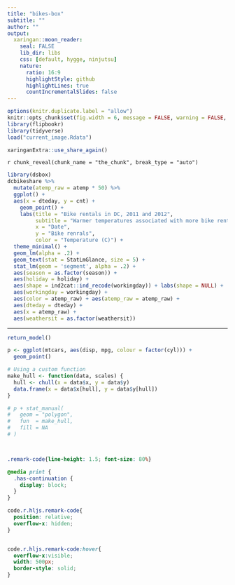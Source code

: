 ```yaml
---
title: "bikes-box"
subtitle: ""
author: ""
output:
  xaringan::moon_reader:
    seal: FALSE
    lib_dir: libs
    css: [default, hygge, ninjutsu]
    nature:
      ratio: 16:9
      highlightStyle: github
      highlightLines: true
      countIncrementalSlides: false
---
```




```r
options(knitr.duplicate.label = "allow")
knitr::opts_chunk$set(fig.width = 6, message = FALSE, warning = FALSE, comment = "", cache = F)
library(flipbookr)
library(tidyverse)
load("current_image.Rdata")
```


```r
xaringanExtra::use_share_again()
```

`r chunk_reveal(chunk_name = "the_chunk", break_type = "auto")`

```r
library(dsbox)
dcbikeshare %>%
  mutate(atemp_raw = atemp * 50) %>%
  ggplot() +
  aes(x = dteday, y = cnt) +
    geom_point() +
    labs(title = "Bike rentals in DC, 2011 and 2012",
         subtitle = "Warmer temperatures associated with more bike rentals",
         x = "Date",
         y = "Bike renrals",
         color = "Temperature (C)") +
  theme_minimal() + 
  geom_lm(alpha = .2) +
  geom_text(stat = StatLmGlance, size = 5) +
  stat_lm(geom = 'segment', alpha = .2) + 
  aes(season = as.factor(season)) +
  aes(holiday = holiday) +
  aes(shape = ind2cat::ind_recode(workingday)) + labs(shape = NULL) +
  aes(workingday = workingday) +
  aes(color = atemp_raw) + aes(atemp_raw = atemp_raw) +
  aes(dteday = dteday) +
  aes(x = atemp_raw) +
  aes(weathersit = as.factor(weathersit))
```

---

```r
return_model()
```





```r
p <- ggplot(mtcars, aes(disp, mpg, colour = factor(cyl))) +
  geom_point()

# Using a custom function
make_hull <- function(data, scales) {
  hull <- chull(x = data$x, y = data$y)
  data.frame(x = data$x[hull], y = data$y[hull])
}

# p + stat_manual(
#   geom = "polygon",
#   fun  = make_hull,
#   fill = NA
# )




```



```css
.remark-code{line-height: 1.5; font-size: 80%}

@media print {
  .has-continuation {
    display: block;
  }
}

code.r.hljs.remark-code{
  position: relative;
  overflow-x: hidden;
}


code.r.hljs.remark-code:hover{
  overflow-x:visible;
  width: 500px;
  border-style: solid;
}
```


